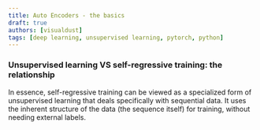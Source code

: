 ```yaml
---
title: Auto Encoders - the basics
draft: true
authors: [visualdust]
tags: [deep learning, unsupervised learning, pytorch, python]
---
```


### Unsupervised learning VS self-regressive training: the relationship

In essence, self-regressive training can be viewed as a specialized form of unsupervised learning that deals specifically with sequential data. It uses the inherent structure of the data (the sequence itself) for training, without needing external labels.
